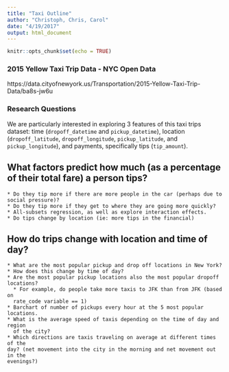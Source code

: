 ```yaml
---
title: "Taxi Outline"
author: "Christoph, Chris, Carol"
date: "4/19/2017"
output: html_document
---
```


```r
knitr::opts_chunk$set(echo = TRUE)
```

### 2015 Yellow Taxi Trip Data - NYC Open Data
https://data.cityofnewyork.us/Transportation/2015-Yellow-Taxi-Trip-Data/ba8s-jw6u

### Research Questions
We are particularly interested in exploring 3 features of this taxi trips 
dataset: time (`dropoff_datetime` and `pickup_datetime`), location 
(`dropoff_latitude`, `dropoff_longitude`, `pickup_latitude`, and
`pickup_longitude`), and payments, specifically tips (`tip_amount`). 

## What factors predict how much (as a percentage of their total fare) a person tips?
    * Do they tip more if there are more people in the car (perhaps due to 
    social pressure)? 
    * Do they tip more if they get to where they are going more quickly?
    * All-subsets regression, as well as explore interaction effects.
    * Do tips change by location (ie: more tips in the financial)

## How do trips change with location and time of day?
    * What are the most popular pickup and drop off locations in New York? 
    * How does this change by time of day?
    * Are the most popular pickup locations also the most popular dropoff 
    locations?
      * For example, do people take more taxis to JFK than from JFK (based on 
      rate_code variable == 1) 
    * Barchart of number of pickups every hour at the 5 most popular locations.
    * What is the average speed of taxis depending on the time of day and region 
      of the city? 
    * Which directions are taxis traveling on average at different times of the 
    day? (net movement into the city in the morning and net movement out in the 
    evenings?)
